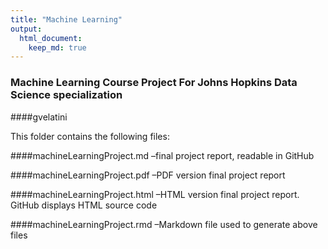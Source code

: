 ```yaml
---
title: "Machine Learning"
output: 
  html_document:
    keep_md: true
---
```


### Machine Learning Course Project For Johns Hopkins Data Science specialization

####gvelatini

This folder contains the following files:

####machineLearningProject.md
--final project report, readable in GitHub


####machineLearningProject.pdf
--PDF version final project report

####machineLearningProject.html
--HTML version final project report. GitHub displays HTML source code


####machineLearningProject.rmd
--Markdown file used to generate above files
